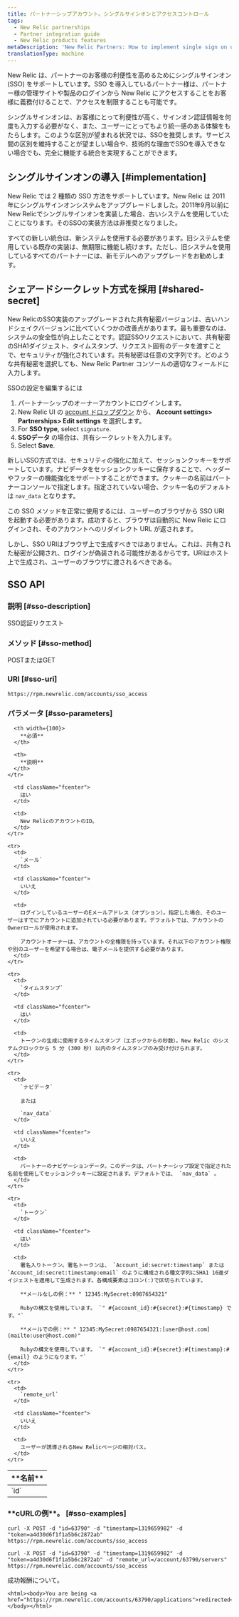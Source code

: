 ```yaml
---
title: パートナーシップアカウント。シングルサインオンとアクセスコントロール
tags:
  - New Relic partnerships
  - Partner integration guide
  - New Relic products features
metaDescription: 'New Relic Partners: How to implement single sign on using the shared secret method or SSO API.'
translationType: machine
---
```


New Relic は、パートナーのお客様の利便性を高めるためにシングルサインオン (SSO) をサポートしています。SSO を導入しているパートナー様は、パートナー様の管理サイトや製品のログインから New Relic にアクセスすることをお客様に義務付けることで、アクセスを制限することも可能です。

シングルサインオンは、お客様にとって利便性が高く、サインオン認証情報を何度も入力する必要がなく、また、ユーザーにとってもより統一感のある体験をもたらします。このような区別が望まれる状況では、SSOを推奨します。サービス間の区別を維持することが望ましい場合や、技術的な理由でSSOを導入できない場合でも、完全に機能する統合を実現することができます。

## シングルサインオンの導入 [#implementation]

New Relic では 2 種類の SSO 方法をサポートしています。New Relic は 2011 年にシングルサインオンシステムをアップグレードしました。2011年9月以前にNew Relicでシングルサインオンを実装した場合、古いシステムを使用していたことになります。そのSSOの実装方法は非推奨となりました。

すべての新しい統合は、新システムを使用する必要があります。旧システムを使用している既存の実装は、無期限に機能し続けます。ただし、旧システムを使用しているすべてのパートナーには、新モデルへのアップグレードをお勧めします。

## シェアードシークレット方式を採用 [#shared-secret]

New RelicのSSO実装のアップグレードされた共有秘密バージョンは、古いハンドシェイクバージョンに比べていくつかの改善点があります。最も重要なのは、システムの安全性が向上したことです。認証SSOリクエストにおいて、共有秘密のSHA1ダイジェスト、タイムスタンプ、リクエスト固有のデータを渡すことで、セキュリティが強化されています。共有秘密は任意の文字列です。どのような共有秘密を選択しても、New Relic Partner コンソールの適切なフィールドに入力します。

SSOの設定を編集するには

1. パートナーシップのオーナーアカウントにログインします。
2. New Relic UI の [account ドロップダウン](/docs/accounts-partnerships/education/getting-started-new-relic/glossary#account-dropdown) から、 **Account settings> Partnerships> Edit settings** を選択します。
3. For **SSO type**, select `signature`.
4. **SSOデータ** の場合は、共有シークレットを入力します。
5. Select **Save**.

新しいSSO方式では、セキュリティの強化に加えて、セッションクッキーをサポートしています。ナビデータをセッションクッキーに保存することで、ヘッダーやフッターの機能強化をサポートすることができます。クッキーの名前はパートナーコンソールで指定します。指定されていない場合、クッキー名のデフォルトは `nav_data` となります。

この SSO メソッドを正常に使用するには、ユーザーのブラウザから SSO URI を起動する必要があります。成功すると、ブラウザは自動的に New Relic にログインされ、そのアカウントへのリダイレクト URL が返されます。

しかし、SSO URIはブラウザ上で生成すべきではありません。これは、共有された秘密が公開され、ログインが偽装される可能性があるからです。URIはホスト上で生成され、ユーザーのブラウザに渡されるべきである。

## SSO API

### 説明 [#sso-description]

SSO認証リクエスト

### メソッド [#sso-method]

POSTまたはGET

### URI [#sso-uri]

```
https://rpm.newrelic.com/accounts/sso_access
```

### パラメータ [#sso-parameters]

<table>
  <thead>
    <tr>
      <th width={125}>
        **名前**
      </th>

      <th width={100}>
        **必須**
      </th>

      <th>
        **説明**
      </th>
    </tr>
  </thead>

  <tbody>
    <tr>
      <td>
        `id`
      </td>

      <td className="fcenter">
        はい
      </td>

      <td>
        New RelicのアカウントのID。
      </td>
    </tr>

    <tr>
      <td>
        `メール`
      </td>

      <td className="fcenter">
        いいえ
      </td>

      <td>
        ログインしているユーザーのEメールアドレス（オプション）。指定した場合、そのユーザーはすでにアカウントに追加されている必要があります。デフォルトでは、アカウントのOwnerロールが使用されます。

        アカウントオーナーは、アカウントの全権限を持っています。それ以下のアカウント権限や別のユーザーを希望する場合は、電子メールを提供する必要があります。
      </td>
    </tr>

    <tr>
      <td>
        `タイムスタンプ`
      </td>

      <td className="fcenter">
        はい
      </td>

      <td>
        トークンの生成に使用するタイムスタンプ（エポックからの秒数）。New Relic のシステムクロックから 5 分 (300 秒) 以内のタイムスタンプのみ受け付けられます。
      </td>
    </tr>

    <tr>
      <td>
        `ナビデータ`

        または

        `nav_data`
      </td>

      <td className="fcenter">
        いいえ
      </td>

      <td>
        パートナーのナビゲーションデータ。このデータは、パートナーシップ設定で指定された名前を使用してセッションクッキーに設定されます。デフォルトでは、 `nav_data` 。
      </td>
    </tr>

    <tr>
      <td>
        `トークン`
      </td>

      <td className="fcenter">
        はい
      </td>

      <td>
        署名入りトークン。署名トークンは、 `Account_id:secret:timestamp` または `Account_id:secret:timestamp:email` のように構成される種文字列にSHA1 16進ダイジェストを適用して生成されます。各構成要素はコロン(:)で区切られています。

        **メールなしの例：** " 12345:MySecret:0987654321"

        Rubyの構文を使用しています。 `" #{account_id}:#{secret}:#{timestamp} です。"`

        **メールでの例：** " 12345:MySecret:0987654321:[user@host.com](mailto:user@host.com)"

        Rubyの構文を使用しています。 `" #{account_id}:#{secret}:#{timestamp}:#{email} のようになります。"`
      </td>
    </tr>

    <tr>
      <td>
        `remote_url`
      </td>

      <td className="fcenter">
        いいえ
      </td>

      <td>
        ユーザーが誘導されるNew Relicページの相対パス。
      </td>
    </tr>
  </tbody>
</table>

### \***\*cURLの例\*\*。** [#sso-examples]

```
curl -X POST -d "id=63790" -d "timestamp=1319659982" -d
"token=a4d30d6f1f1a5b6c2872ab"
https://rpm.newrelic.com/accounts/sso_access
```

```
curl -X POST -d "id=63790" -d "timestamp=1319659982" -d
"token=a4d30d6f1f1a5b6c2872ab" -d "remote_url=/account/63790/servers"
https://rpm.newrelic.com/accounts/sso_access
```

成功報酬について。

```
<html><body>You are being <a href="https://rpm.newrelic.com/accounts/63790/applications">redirected</a>.</body></html>
```
